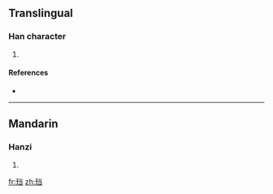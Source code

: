 {{also|璫}}
==Translingual==

===Han character===
{{Han char|rn=96|rad=玉|as=06|sn=10|four=|canj=一土火尸一 (MGFSM)}}

# {{defn|Han|sort=玉06}}

====References====
* {{Han ref|kx=0732.021|hdz=21111.021|uh=73F0|ud=29680}}

----

==Mandarin==

===Hanzi===
{{cmn-hanzi|tra=璫|pin=[[dāng]] ([[dang1]])|wg=tang<sup>1</sup>}}

# {{defn|Mandarin}}

[[fr:珰]]
[[zh:珰]]